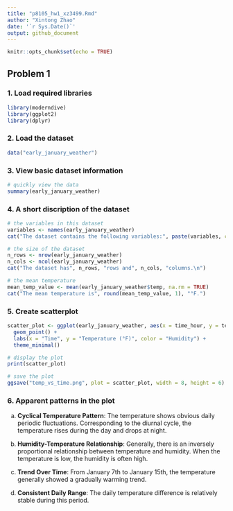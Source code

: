 ```yaml
---
title: "p8105_hw1_xz3499.Rmd"
author: "Xintong Zhao"
date: '`r Sys.Date()`'
output: github_document
---
```


```r
knitr::opts_chunk$set(echo = TRUE)
```

## Problem 1

### 1. Load required libraries
```r
library(moderndive)
library(ggplot2)
library(dplyr)
```

### 2. Load the dataset
```r
data("early_january_weather")
```

### 3. View basic dataset information
```r
# quickly view the data
summary(early_january_weather)
```
### 4. A short discription of the dataset
```r
# the variables in this dataset 
variables <- names(early_january_weather)
cat("The dataset contains the following variables:", paste(variables, collapse = ", "), ".\n")

# the size of the dataset
n_rows <- nrow(early_january_weather)
n_cols <- ncol(early_january_weather)
cat("The dataset has", n_rows, "rows and", n_cols, "columns.\n")

# the mean temperature
mean_temp_value <- mean(early_january_weather$temp, na.rm = TRUE)
cat("The mean temperature is", round(mean_temp_value, 1), "°F.")
```

### 5. Create scatterplot
```r
scatter_plot <- ggplot(early_january_weather, aes(x = time_hour, y = temp, color = humid)) +
  geom_point() +
  labs(x = "Time", y = "Temperature (°F)", color = "Humidity") +
  theme_minimal()

# display the plot
print(scatter_plot)

# save the plot
ggsave("temp_vs_time.png", plot = scatter_plot, width = 8, height = 6)
```

### 6. Apparent patterns in the plot

a. **Cyclical Temperature Pattern**: The temperature shows obvious daily periodic fluctuations. Corresponding to the diurnal cycle, the temperature rises during the day and drops at night.

b. **Humidity-Temperature Relationship**: Generally, there is an inversely proportional relationship between temperature and humidity. When the temperature is low, the humidity is often high.

c. **Trend Over Time**: From January 7th to January 15th, the temperature generally showed a gradually warming trend.

d. **Consistent Daily Range**: The daily temperature difference is relatively stable during this period.

